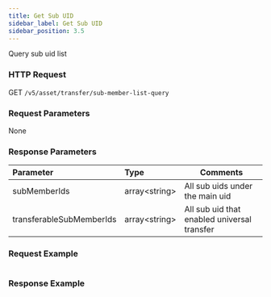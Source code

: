 ```yaml
---
title: Get Sub UID
sidebar_label: Get Sub UID
sidebar_position: 3.5
---
```


Query sub uid list

### HTTP Request
GET `/v5/asset/transfer/sub-member-list-query`

### Request Parameters
None

### Response Parameters
| Parameter | Type | Comments|
|:----- |:-----|----- |
|subMemberIds |array&lt;string&gt; |All sub uids under the main uid |
|transferableSubMemberIds |array&lt;string&gt; |All sub uid that enabled universal transfer |

### Request Example

<Tabs>
<TabItem value="console" label="Console">

```http
```

</TabItem>
</Tabs>

### Response Example

<Tabs>
<TabItem value="js response" label="response">

```json

```
</TabItem>
</Tabs>